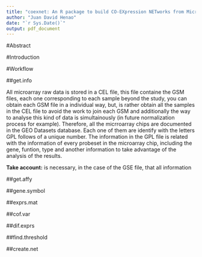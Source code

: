 ```yaml
---
title: "coexnet: An R package to build CO-EXpression NETworks from Microarray Data"
author: "Juan David Henao"
date: "`r Sys.Date()`"
output: pdf_document
---
```



#Abstract

#Introduction

#Workflow

##get.info

All microarray raw data is stored in a CEL file, this file containe the GSM files, each one corresponding to each sample beyond the study, you can obtain each GSM file in a individual way, but, is rather obtain all the samples in the CEL file to avoid the work to join each GSM and additionally the way to analyse this kind of data is simultainously (in future normalization process for example). Therefore, all the micrroarray chips are documented in the GEO Datasets database. Each one of them are identify with the letters GPL follows of a unique number. The information in the GPL file is related with the information of every probeset in the microarray chip, including the gene, funtion, type and another information to take advantage of the analysis of the results.



**Take account:** is necessary, in the case of the GSE file, that all information

##get.affy

##gene.symbol

##exprs.mat

##cof.var

##dif.exprs

##find.threshold

##create.net